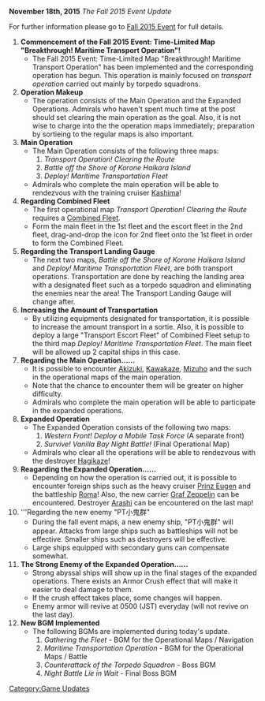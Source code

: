 {{UpdateBar
|PrevDate = October 30th
|PrevYear = 2015
|NextDate = December 8
|NextYear = 2015
}}
'''November 18th, 2015''' ''The Fall 2015 Event Update''

For further information please go to [[Fall 2015 Event]] for full details.

# '''Commencement of the Fall 2015 Event: Time-Limited Map "Breakthrough! Maritime Transport Operation"!'''
#* The Fall 2015 Event: Time-Limited Map "Breakthrough! Maritime Transport Operation" has been implemented and the corresponding operation has begun. This operation is mainly focused on ''transport operation'' carried out mainly by torpedo squadrons.
# '''Operation Makeup'''
#* The operation consists of the Main Operation and the Expanded Operations. Admirals who haven't spent much time at the post should set clearing the main operation as the goal. Also, it is not wise to charge into the the operation maps immediately; preparation by sortieing to the regular maps is also important.
# '''Main Operation'''
#*The Main Operation consists of the following three maps:
#*#''Transport Operation! Clearing the Route''
#*#''Battle off the Shore of Korone Haikara Island''
#*#''Deploy! Maritime Transportation Fleet''
#*Admirals who complete the main operation will be able to rendezvous with the training cruiser [[Kashima]]!
# '''Regarding Combined Fleet'''
#* The first operational map ''Transport Operation! Clearing the Route'' requires a [[Combined Fleet]].
#* Form the main fleet in the 1st fleet and the escort fleet in the 2nd fleet, drag-and-drop the icon for 2nd fleet onto the 1st fleet in order to form the Combined Fleet.
# '''Regarding the Transport Landing Gauge'''
#* The next two maps, ''Battle off the Shore of Korone Haikara Island'' and ''Deploy! Maritime Transportation Fleet'', are both transport operations. Transportation are done by reaching the landing area with a designated fleet such as a torpedo squadron and eliminating the enemies near the area! The Transport Landing Gauge will change after.
# '''Increasing the Amount of Transportation'''
#*By utilizing equipments designated for transportation, it is possible to increase the amount transport in a sortie. Also, it is possible to deploy a large "Transport Escort Fleet" of Combined Fleet setup to the third map ''Deploy! Maritime Transportation Fleet''. The main fleet will be allowed up 2 capital ships in this case.
# '''Regarding the Main Operation......'''
#* It is possible to encounter [[Akizuki]], [[Kawakaze]], [[Mizuho]] and the such in the operational maps of the main operation. 
#* Note that the chance to encounter them will be greater on higher difficulty.
#* Admirals who complete the main operation will be able to participate in the expanded operations.
# '''Expanded Operation'''
#*The Expanded Operation consists of the following two maps:
#*#''Western Front! Deploy a Mobile Task Force'' (A separate front)
#*#''Survive! Vanilla Bay Night Battle!'' (Final Operational Map)
#* Admirals who clear all the operations will be able to rendezvous with the destroyer [[Hagikaze]]!
# '''Reagarding the Expanded Operation......'''
#*Depending on how the operation is carried out, it is possible to encounter foreign ships such as the heavy cruiser [[Prinz Eugen]] and the battleship [[Roma]]! Also, the new carrier [[Graf Zeppelin]] can be encountered. Destroyer [[Arashi]] can be encountered on the last map!
# '''Regarding the new enemy "PT小鬼群"
#*During the fall event maps, a new enemy ship, "PT小鬼群" will appear. Attacks from large ships such as battleships will not be effective. Smaller ships such as destroyers will be effective.
#*Large ships equipped with secondary guns can compensate somewhat.
# '''The Strong Enemy of the Expanded Operation......'''
#* Strong abyssal ships will show up in the final stages of the expanded operations. There exists an Armor Crush effect that will make it easier to deal damage to them.
#* If the crush effect takes place, some changes will happen.
#* Enemy armor will revive at 0500 (JST) everyday (will not revive on the last day).
# '''New BGM Implemented'''
#* The following BGMs are implemented during today's update.
#*# ''Gathering the Fleet'' - BGM for the Operational Maps / Navigation
#*# ''Maritime Transportation Operation'' - BGM for the Operational Maps / Battle
#*# ''Counterattack of the Torpedo Squadron'' - Boss BGM
#*# ''Night Battle Lie in Wait'' - Final Boss BGM

[[Category:Game Updates]]